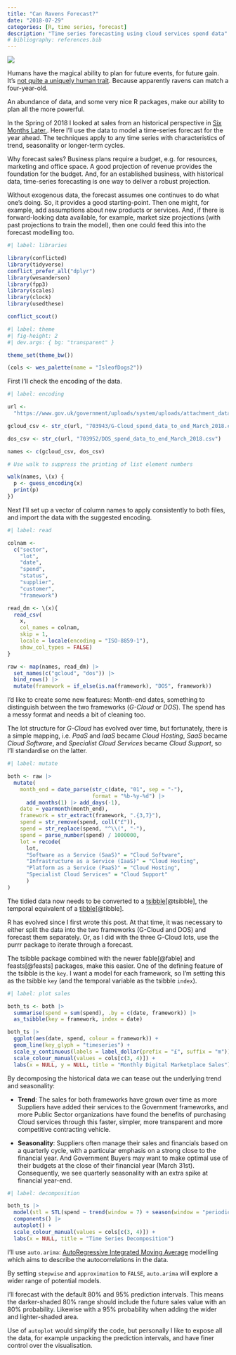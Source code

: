 ```yaml
---
title: "Can Ravens Forecast?"
date: "2018-07-29"
categories: [R, time series, forecast]
description: "Time series forecasting using cloud services spend data"
# bibliography: references.bib
---
```


![](feature.gif){fig-alt="A silhouette of the Houses of Parliament with rain pouring down on a man holding an umbrella and a raven swooping across the sky"}

Humans have the magical ability to plan for future events, for future gain. It's [not quite a uniquely human trait](https://www.newscientist.com/article/2140668-ravens-can-plan-for-future-as-well-as-4-year-old-children-can/). Because apparently ravens can match a four-year-old.

An abundance of data, and some very nice R packages, make our ability to plan all the more powerful.

In the Spring of 2018 I looked at sales from an historical perspective in [Six Months Later.](/project/six). Here I'll use the data to model a time-series forecast for the year ahead. The techniques apply to any time series with characteristics of trend, seasonality or longer-term cycles.

Why forecast sales? Business plans require a budget, e.g. for resources, marketing and office space. A good projection of revenue provides the foundation for the budget. And, for an established business, with historical data, time-series forecasting is one way to deliver a robust projection.

Without exogenous data, the forecast assumes one continues to do what one's doing. So, it provides a good starting-point. Then one might, for example, add assumptions about new products or services. And, if there is forward-looking data available, for example, market size projections (with past projections to train the model), then one could feed this into the forecast modelling too.

```r
#| label: libraries

library(conflicted)
library(tidyverse)
conflict_prefer_all("dplyr")
library(wesanderson)
library(fpp3)
library(scales)
library(clock)
library(usedthese)

conflict_scout()
```

```r
#| label: theme
#| fig-height: 2
#| dev.args: { bg: "transparent" }

theme_set(theme_bw())

(cols <- wes_palette(name = "IsleofDogs2"))
```

First I'll check the encoding of the data.

```r
#| label: encoding

url <-
  "https://www.gov.uk/government/uploads/system/uploads/attachment_data/file/"

gcloud_csv <- str_c(url, "703943/G-Cloud_spend_data_to_end_March_2018.csv")

dos_csv <- str_c(url, "703952/DOS_spend_data_to_end_March_2018.csv")

names <- c(gcloud_csv, dos_csv)

# Use walk to suppress the printing of list element numbers

walk(names, \(x) {
  p <- guess_encoding(x)
  print(p)
})
```

Next I'll set up a vector of column names to apply consistently to both files, and import the data with the suggested encoding.

```r
#| label: read

colnam <- 
  c("sector",
    "lot",
    "date",
    "spend",
    "status",
    "supplier",
    "customer",
    "framework")

read_dm <- \(x){
  read_csv(
    x,
    col_names = colnam,
    skip = 1,
    locale = locale(encoding = "ISO-8859-1"),
    show_col_types = FALSE)
}

raw <- map(names, read_dm) |> 
  set_names(c("gcloud", "dos")) |> 
  bind_rows() |> 
  mutate(framework = if_else(is.na(framework), "DOS", framework))
```

I'd like to create some new features: Month-end dates, something to distinguish between the two frameworks (*G-Cloud* or *DOS*). The spend has a messy format and needs a bit of cleaning too.

The lot structure for *G-Cloud* has evolved over time, but fortunately, there is a simple mapping, i.e. *PaaS* and *IaaS* became *Cloud Hosting*, *SaaS* became *Cloud Software*, and *Specialist Cloud Services* became *Cloud Support*, so I'll standardise on the latter.

```r
#| label: mutate

both <- raw |>
  mutate(
    month_end = date_parse(str_c(date, "01", sep = "-"), 
                           format = "%b-%y-%d") |> 
      add_months(1) |> add_days(-1),
    date = yearmonth(month_end),
    framework = str_extract(framework, ".{3,7}"),
    spend = str_remove(spend, coll("£")),
    spend = str_replace(spend, "^\\(", "-"),
    spend = parse_number(spend) / 1000000,
    lot = recode(
      lot,
      "Software as a Service (SaaS)" = "Cloud Software",
      "Infrastructure as a Service (IaaS)" = "Cloud Hosting",
      "Platform as a Service (PaaS)" = "Cloud Hosting",
      "Specialist Cloud Services" = "Cloud Support"
      )
)
```

The tidied data now needs to be converted to a [tsibble](https://github.com/tidyverts/tsibble)[@tsibble], the temporal equivalent of a [tibble](https://tibble.tidyverse.org)[@tibble].

R has evolved since I first wrote this post. At that time, it was necessary to either split the data into the two frameworks (G-Cloud and DOS) and forecast them separately. Or, as I did with the three G-Cloud lots, use the purrr package to iterate through a forecast.

The tsibble package combined with the newer fable[@fable] and feasts[@feasts] packages, make this easier. One of the defining feature of the tsibble is the `key`. I want a model for each framework, so I'm setting this as the tsibble `key` (and the temporal variable as the tsibble `index`).

```r
#| label: plot sales

both_ts <- both |>
  summarise(spend = sum(spend), .by = c(date, framework)) |> 
  as_tsibble(key = framework, index = date)

both_ts |> 
  ggplot(aes(date, spend, colour = framework)) +
  geom_line(key_glyph = "timeseries") +
  scale_y_continuous(labels = label_dollar(prefix = "£", suffix = "m")) +
  scale_colour_manual(values = cols[c(3, 4)]) +
  labs(x = NULL, y = NULL, title = "Monthly Digital Marketplace Sales")
```

By decomposing the historical data we can tease out the underlying trend and seasonality:

-   **Trend**: The sales for both frameworks have grown over time as more Suppliers have added their services to the Government frameworks, and more Public Sector organizations have found the benefits of purchasing Cloud services through this faster, simpler, more transparent and more competitive contracting vehicle.

-   **Seasonality**: Suppliers often manage their sales and financials based on a quarterly cycle, with a particular emphasis on a strong close to the financial year. And Government Buyers may want to make optimal use of their budgets at the close of their financial year (March 31st). Consequently, we see quarterly seasonality with an extra spike at financial year-end.

```r
#| label: decomposition

both_ts |>
  model(stl = STL(spend ~ trend(window = 7) + season(window = "periodic"))) |>
  components() |>
  autoplot() +
  scale_colour_manual(values = cols[c(3, 4)]) +
  labs(x = NULL, title = "Time Series Decomposition")
```

I'll use `auto.arima`: [AutoRegressive Integrated Moving Average](https://en.wikipedia.org/wiki/Autoregressive_integrated_moving_average) modelling which aims to describe the autocorrelations in the data.

By setting `stepwise` and `approximation` to `FALSE`, `auto.arima` will explore a wider range of potential models.

I'll forecast with the default 80% and 95% prediction intervals. This means the darker-shaded 80% range should include the future sales value with an 80% probability. Likewise with a 95% probability when adding the wider and lighter-shaded area.

Use of `autoplot` would simplify the code, but personally I like to expose all the data, for example unpacking the prediction intervals, and have finer control over the visualisation.